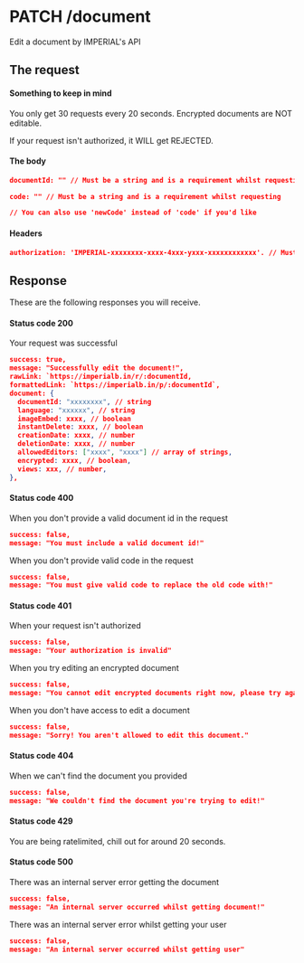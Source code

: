 # PATCH /document

Edit a document by IMPERIAL's API

## The request


#### Something to keep in mind

<Callout>You only get 30 requests every 20 seconds.</Callout>
<Callout>Encrypted documents are NOT editable.</Callout>

<Callout>
  If your request isn't authorized, it WILL get REJECTED.
</Callout>

#### The body

```json
documentId: "" // Must be a string and is a requirement whilst requesting

code: "" // Must be a string and is a requirement whilst requesting

// You can also use 'newCode' instead of 'code' if you'd like
```

#### Headers

```json
authorization: 'IMPERIAL-xxxxxxxx-xxxx-4xxx-yxxx-xxxxxxxxxxxx'. // Must be a string. (Default: null)
```

## Response

These are the following responses you will receive.

#### Status code 200

Your request was successful

```json
success: true,
message: "Successfully edit the document!",
rawLink: `https://imperialb.in/r/:documentId,
formattedLink: `https://imperialb.in/p/:documentId`,
document: {
  documentId: "xxxxxxxx", // string
  language: "xxxxxx", // string
  imageEmbed: xxxx, // boolean
  instantDelete: xxxx, // boolean
  creationDate: xxxx, // number
  deletionDate: xxxx, // number
  allowedEditors: ["xxxx", "xxxx"] // array of strings,
  encrypted: xxxx, // boolean,
  views: xxx, // number,
},
```

#### Status code 400

When you don't provide a valid document id in the request

```json
success: false,
message: "You must include a valid document id!"
```

When you don't provide valid code in the request

```json
success: false,
message: "You must give valid code to replace the old code with!"
```

#### Status code 401

When your request isn't authorized

```json
success: false,
message: "Your authorization is invalid"
```

When you try editing an encrypted document

```json
success: false,
message: "You cannot edit encrypted documents right now, please try again later"
```

When you don't have access to edit a document

```json
success: false,
message: "Sorry! You aren't allowed to edit this document."
```

#### Status code 404

When we can't find the document you provided

```json
success: false,
message: "We couldn't find the document you're trying to edit!"
```

#### Status code 429

You are being ratelimited, chill out for around 20 seconds.

#### Status code 500

There was an internal server error getting the document

```json
success: false,
message: "An internal server occurred whilst getting document!"
```

There was an internal server error whilst getting your user

```json
success: false,
message: "An internal server occurred whilst getting user"
```
